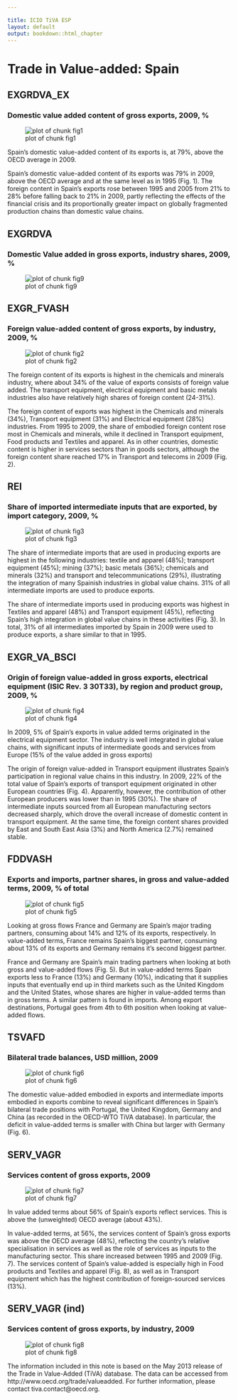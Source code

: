 ---

title: ICIO TiVA ESP
layout: default
output: bookdown::html_chapter
---
	   
# Trade in Value-added: Spain

## EXGRDVA\_EX {#exgrdvaex}

### Domestic value added content of gross exports, 2009, %
![plot of chunk fig1](figures/report_icio_tiva/ESP/fig1.png) 

Spain's domestic value-added content of its exports is, at 79%, above the OECD average in 2009.

Spain’s domestic value-added content of its exports was 79% in 2009, above the OECD average and at the same level as in 1995 (Fig. 1). The foreign content in Spain’s exports rose between 1995 and 2005 from 21% to 28% before falling back to 21% in 2009, partly reflecting the effects of the financial crisis and its proportionally greater impact on globally fragmented production chains than domestic value chains.

## EXGRDVA {#exgrdva}

### Domestic Value added in gross exports, industry shares, 2009, %
![plot of chunk fig9](figures/report_icio_tiva/ESP/fig9.png) 



## EXGR\_FVASH {#exgrfvash}

### Foreign value-added content of gross exports, by industry, 2009, %
![plot of chunk fig2](figures/report_icio_tiva/ESP/fig2.png) 

The foreign content of its exports is highest in the chemicals and minerals industry, where about 34% of the value of exports consists of foreign value added.
The transport equipment, electrical equipment and basic metals industries also have relatively high shares of foreign content (24-31%).

The foreign content of exports was highest in the Chemicals and minerals (34%), Transport equipment (31%) and Electrical equipment (28%) industries. From 1995 to 2009, the share of embodied foreign content rose most in Chemicals and minerals, while it declined in Transport equipment, Food products and Textiles and apparel. As in other countries, domestic content is higher in services sectors than in goods sectors, although the foreign content share reached 17% in Transport and telecoms in 2009 (Fig. 2).


## REI {#rei}

### Share of imported intermediate inputs that are exported, by import category, 2009, %
![plot of chunk fig3](figures/report_icio_tiva/ESP/fig3.png) 
  
The share of intermediate imports that are used in producing exports are highest in the following industries:
textile and apparel (48%);
transport equipment (45%);
mining (37%);
basic metals (36%);
chemicals and minerals (32%) and
transport and telecommunications (29%),
illustrating the integration of many Spainish industries in global value chains.
31% of all intermediate imports are used to produce exports.

The share of intermediate imports used in producing exports was highest in Textiles and apparel (48%) and Transport equipment (45%), reflecting Spain’s high integration in global value chains in these activities (Fig. 3). In total, 31% of all intermediates imported by Spain in 2009 were used to produce exports, a share similar to that in 1995.


## EXGR\_VA\_BSCI {#exgrvabsci}
### Origin of foreign value-added in gross exports, electrical equipment (ISIC Rev. 3 30T33), by region and product group, 2009, %
![plot of chunk fig4](figures/report_icio_tiva/ESP/fig4.png) 

In 2009,
5% of
Spain's exports in value added terms originated in the
electrical equipment sector. The industry is well integrated in global value chains, with significant inputs of intermediate goods and services from Europe (15% of the value added in gross exports)

The origin of foreign value-added in Transport equipment illustrates Spain’s participation in regional value chains in this industry. In 2009, 22% of the total value of Spain’s exports of transport equipment originated in other European countries (Fig. 4). Apparently, however, the contribution of other European producers was lower than in 1995 (30%). The share of intermediate inputs sourced from all European manufacturing sectors decreased sharply, which drove the overall increase of domestic content in transport equipment. At the same time, the foreign content shares provided by East and South East Asia (3%) and North America (2.7%) remained stable.


## FDDVASH {#fddvash}

### Exports and imports, partner shares, in gross and value-added terms, 2009, % of total
![plot of chunk fig5](figures/report_icio_tiva/ESP/fig5.png) 

Looking at gross flows France and Germany are Spain's major trading partners, consuming about 14% and 12% of its exports, respectively.
In value-added terms, France remains Spain's biggest partner, consuming about 13% of its exports and Germany remains it's second biggest partner.

France and Germany are Spain’s main trading partners when looking at both gross and value-added flows (Fig. 5). But in value-added terms Spain exports less to France (13%) and Germany (10%), indicating that it supplies inputs that eventually end up in third markets such as the United Kingdom and the United States, whose shares are higher in value-added terms than in gross terms. A similar pattern is found in imports. Among export destinations, Portugal goes from 4th to 6th position when looking at value-added flows.

## TSVAFD {#tsvafd}

### Bilateral trade balances, USD million, 2009
![plot of chunk fig6](figures/report_icio_tiva/ESP/fig6.png) 

The domestic value-added embodied in exports and intermediate imports embodied in exports combine to reveal significant differences in Spain’s bilateral trade positions with Portugal, the United Kingdom, Germany and China (as recorded in the OECD-WTO TiVA database). In particular, the deficit in value-added terms is smaller with China but larger with Germany (Fig. 6).

## SERV\_VAGR {#servvagr}

### Services content of gross exports, 2009
![plot of chunk fig7](figures/report_icio_tiva/ESP/fig7.png) 
  
In value added terms about 56% of Spain's exports reflect services.
This is above the (unweighted) OECD average (about 43%).

In value-added terms, at 56%, the services content of Spain’s gross exports was above the OECD average (48%), reflecting the country’s relative specialisation in services as well as the role of services as inputs to the manufacturing sector. This share increased between 1995 and 2009 (Fig. 7). The services content of Spain’s value-added is especially high in Food products and Textiles and apparel (Fig. 8), as well as in Transport equipment which has the highest contribution of foreign-sourced services (13%).

## SERV\_VAGR (ind) {#servvagrind}

### Services content of gross exports, by industry, 2009
![plot of chunk fig8](figures/report_icio_tiva/ESP/fig8.png) 



The information included in this note is based on the May 2013 release of the Trade in Value-Added (TiVA) database. The data can be accessed from http://www.oecd.org/trade/valueadded. For further information, please contact tiva.contact@oecd.org.
